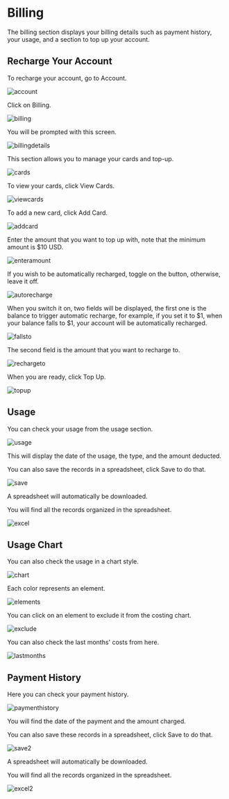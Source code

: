 # Billing

The billing section displays your billing details such as payment history, your usage, and a section to top up your account.

## Recharge Your Account

To recharge your account, go to Account.

![account](https://i.imgur.com/qErm6gU.jpg)


Click on Billing.

![billing](https://i.imgur.com/I88q5Ou.jpg)

You will be prompted with this screen.

![billingdetails](https://i.imgur.com/5MpWJQm.jpg)



This section allows you to manage your cards and top-up.

![cards](https://i.imgur.com/CT6z9vb.jpg)

To view your cards, click View Cards.

![viewcards](https://i.imgur.com/3b6ObXN.jpg)

To add a new card, click Add Card.

![addcard](https://i.imgur.com/7z5kyV5.jpg)

Enter the amount that you want to top up with, note that the minimum amount is $10 USD.

![enteramount](https://i.imgur.com/jVmo0N2.jpg)

If you wish to be automatically recharged, toggle on the button, otherwise, leave it off.

![autorecharge](https://i.imgur.com/onLXJPK.jpg)

When you switch it on, two fields will be displayed, the first one is the balance to trigger automatic recharge, for example, if you set it to $1, when your balance falls to $1, your account will be automatically recharged.

![fallsto](https://i.imgur.com/ajT8EMS.jpg)

The second field is the amount that you want to recharge to.

![rechargeto](https://i.imgur.com/sOd1BqN.jpg)

When you are ready, click Top Up.

![topup](https://i.imgur.com/BBld3x2.jpg)

## Usage

You can check your usage from the usage section.

![usage](https://i.imgur.com/FtshOnv.jpg)

This will display the date of the usage, the type, and the amount deducted.

You can also save the records in a spreadsheet, click Save to do that.

![save](https://i.imgur.com/SiV9Ry5.jpg)

A spreadsheet will automatically be downloaded.

You will find all the records organized in the spreadsheet.

![excel](https://i.imgur.com/ZQqrsL8.jpg)

## Usage Chart

You can also check the usage in a chart style.

![chart](https://i.imgur.com/9aSeWfI.jpg)

Each color represents an element.

![elements](https://i.imgur.com/uzmuWOg.jpg)

You can click on an element to exclude it from the costing chart.

![exclude](https://i.imgur.com/jb7EDGb.jpg)

You can also check the last months' costs from here.

![lastmonths](https://i.imgur.com/PK5Ec2D.jpg)



## Payment History

Here you can check your payment history.

![paymenthistory](https://i.imgur.com/Fd6uZVZ.jpg)

You will find the date of the payment and the amount charged.

You can also save these records in a spreadsheet, click Save to do that.

![save2](https://i.imgur.com/yCDPFFX.jpg)

A spreadsheet will automatically be downloaded.

You will find all the records organized in the spreadsheet.

![excel2](https://i.imgur.com/WOnuGyV.jpg)

